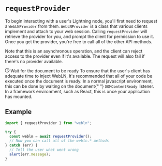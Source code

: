 # `requestProvider`

To begin interacting with a user's Lightning node, you'll first need to request a `WebLNProvider` from them. `WebLNProvider` is a class that various clients implement and attach to your web session. Calling `requestProvider` will retrieve the provider for you, and prompt the client for permission to use it. Once you get the provider, you're free to call all of the other API methods.

Note that this is an asynchronous operation, and the client can reject access to the provider even if it's available. The request will also fail if there's no provider available.

<div
  data-show="true"
  class="ant-alert ant-alert-warning ant-alert-with-description"
>
  <i
    aria-label="icon: exclamation-circle"
    class="anticon anticon-exclamation-circle ant-alert-icon"
  >
    <svg
      viewBox="64 64 896 896"
      data-icon="exclamation-circle"
      width="1em"
      height="1em"
      fill="currentColor"
      aria-hidden="true"
    >
      <path d="M512 64C264.6 64 64 264.6 64 512s200.6 448 448 448 448-200.6 448-448S759.4 64 512 64zm0 820c-205.4 0-372-166.6-372-372s166.6-372 372-372 372 166.6 372 372-166.6 372-372 372z"></path>
      <path d="M464 688a48 48 0 1 0 96 0 48 48 0 1 0-96 0zm24-112h48c4.4 0 8-3.6 8-8V296c0-4.4-3.6-8-8-8h-48c-4.4 0-8 3.6-8 8v272c0 4.4 3.6 8 8 8z"></path>
    </svg>
  </i>
  <span class="ant-alert-message">Wait for the document to be ready</span>
  <span class="ant-alert-description">
    To ensure that the user's client has adequate time to inject WebLN, it's
    recommended that all of your code be executed once the document is ready. In
    a normal javascript environment, this can be done by waiting on the document{" "}
    <code>DOMContentReady</code> listener. In a framework environment, such as
    React, this is once your application has mounted.
  </span>
</div>

## Example

```ts
import { requestProvider } from "webln";

try {
  const webln = await requestProvider();
  // Now you can call all of the webln.* methods
} catch (err) {
  // Tell the user what went wrong
  alert(err.message);
}
```
